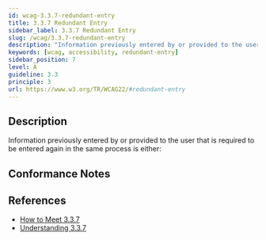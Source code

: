 ```yaml
---
id: wcag-3.3.7-redundant-entry
title: 3.3.7 Redundant Entry
sidebar_label: 3.3.7 Redundant Entry
slug: /wcag/3.3.7-redundant-entry
description: "Information previously entered by or provided to the user that is required to be entered again in the same process is either:"
keywords: [wcag, accessibility, redundant-entry]
sidebar_position: 7
level: A
guideline: 3.3
principle: 3
url: https://www.w3.org/TR/WCAG22/#redundant-entry
---
```


## Description

Information previously entered by or provided to the user that is required to be entered again in the same process is either:

## Conformance Notes



## References

- [How to Meet 3.3.7](https://www.w3.org/WAI/WCAG22/quickref/#redundant-entry)
- [Understanding 3.3.7](https://www.w3.org/WAI/WCAG22/Understanding/redundant-entry.html)


